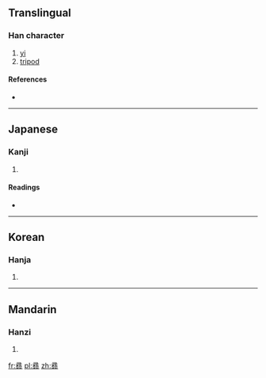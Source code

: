 {{also|彝}}
==Translingual==

===Han character===
{{Han char|rn=58|rad=彐|as=15|sn=18|four=|canj=弓一火火廿 (NMFFT)|ids=⿱彐⿱⿰[[米]][[糸]][[廾]]}}

# [[yi]]
# [[tripod]]

====References====
* {{Han ref|kx=0362.291|dj=0681.110|hdz=20962.180|uh=5F5E|ud=24414}}

----

==Japanese==

===Kanji===
{{ja-kanji|grade=|rs=彐15}}

# {{defn|Japanese|sort=彐15}}

====Readings====
* {{ja-readings|on=[[い]] (i)|kun=[[つね]] (tsune)}}

----

==Korean==

===Hanja===
{{ko-hanja|hangeul=이|eumhun=|rv=i|mr=i|y=i}}

# {{defn|Korean|sort=彐15}}

----

==Mandarin==

===Hanzi===
{{cmn-hanzi|sim=彝|pin=[[yí]] ([[yi2]])|wg=i<sup>2</sup>}}

# {{defn|Mandarin|sort=彐15}}

[[fr:彞]]
[[pl:彞]]
[[zh:彞]]